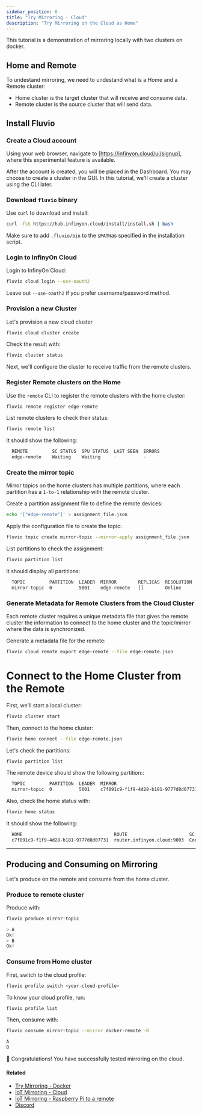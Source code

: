 ```yaml
---
sidebar_position: 8
title: "Try Mirroring - Cloud"
description: "Try Mirroring on the Cloud as Home"
---
```


This tutorial is a demonstration of mirroring locally with two clusters on docker.

## Home and Remote

To undestand mirroring, we need to undestand what is a Home and a Remote cluster:

- Home cluster is the target cluster that will receive and consume data.
- Remote cluster is the source cluster that will send data.


## Install Fluvio

### Create a Cloud account

Using your web browser, navigate to [https://infinyon.cloud/ui/signup], where this experimental feature is available.

After the account is created, you will be placed in the Dashboard. You may choose to create a cluster in the GUI. In this tutorial, we'll create a cluster using the CLI later.


### Download `fluvio` binary

Use `curl` to download and install:

```bash
curl -fsS https://hub.infinyon.cloud/install/install.sh | bash
```

Make sure to add `.fluvio/bin` to the `$PATH`as specified in the installation script.


### Login to InfinyOn Cloud

Login to InfinyOn Cloud:


```bash
fluvio cloud login --use-oauth2
```

Leave out `--use-oauth2` if you prefer username/password method.

### Provision a new Cluster

Let's provision a new cloud cluster


```bash
fluvio cloud cluster create
```

Check the result with:


```bash
fluvio cluster status
```

Next, we'll configure the cluster to receive traffic from the remote clusters.


### Register Remote clusters on the Home

Use the `remote` CLI to register the remote clusters with the home cluster:


```bash
fluvio remote register edge-remote
```

List remote clusters to check their status:

```bash
fluvio remote list
```

It should show the following:

```bash
  REMOTE         SC STATUS  SPU STATUS  LAST SEEN  ERRORS
  edge-remote    Waiting    Waiting     -          -
```

### Create the mirror topic

Mirror topics on the home clusters has multiple partitions, where each partition has a `1-to-1` relationship with the remote cluster.

Create a partition assignment file to define the remote devices:


```bash
echo '["edge-remote"]' > assignment_file.json
```

Apply the configuration file to create the topic:


```bash
fluvio topic create mirror-topic --mirror-apply assignment_file.json
```

List partitions to check the assignment:


```bash
fluvio partition list
```

It should display all partitions:

```bash
  TOPIC         PARTITION  LEADER  MIRROR        REPLICAS  RESOLUTION  SIZE  HW  LEO  LRS  FOLLOWER OFFSETS
  mirror-topic  0          5001    edge-remote   []        Online      0 B   0   0    0    0                 []
```

### Generate Metadata for Remote Clusters from the Cloud Cluster

Each remote cluster requires a unique metadata file that gives the remote cluster the information to connect to the home cluster and the topic/mirror where the data is synchronized.

Generate a metadata file for the remote:

```bash
fluvio cloud remote export edge-remote --file edge-remote.json
```

# Connect to the Home Cluster from the Remote

First, we'll start a local cluster: 

```bash
fluvio cluster start
```

Then, connect to the home cluster:

```bash
fluvio home connect --file edge-remote.json
```

Let's check the partitions:


```bash
fluvio partition list
```

The remote device should show the following partition::

```bash
  TOPIC         PARTITION  LEADER  MIRROR                                                                 REPLICAS  RESOLUTION  SIZE  HW  LEO  LRS  FOLLOWER OFFSETS
  mirror-topic  0          5001    c7f891c9-f1f9-4d28-b181-9777d8d07731:0:router.infinyon.cloud:9005  []        Online      0 B   0   0    0    0                 []
```


Also, check the home status with:


```bash
fluvio home status
```

It should show the following:

```bash
  HOME                                  ROUTE                       SC STATUS  SPU STATUS  LAST SEEN  ERRORS
  c7f891c9-f1f9-4d28-b181-9777d8d07731  router.infinyon.cloud:9003  Connected  Connected   1s         -
```

---

## Producing and Consuming on Mirroring

Let's produce on the remote and consume from the home cluster.

### Produce to remote cluster

Produce with:


```bash
fluvio produce mirror-topic
```

```bash
> A
Ok!
> B
Ok!
```


### Consume from Home cluster 

First, switch to the cloud profile:

```bash
fluvio profile switch <your-cloud-profile>
```

To know your cloud profile, run:

```bash
fluvio profile list
```

Then, consume with:

```bash
fluvio consume mirror-topic --mirror docker-remote -B
```

```bash
A
B
```

🎉 Congratulations! You have successfully tested mirroring on the cloud.


#### Related
* [Try Mirroring - Docker]
* [IoT Mirroring - Cloud]
* [IoT Mirroring -  Raspberry Pi to a remote]
* [Discord]

[Discord]: https://discord.com/invite/bBG2dTz
[Try Mirroring - Docker]: fluvio/tutorials/try-mirroring.mdx
[IoT Mirroring - Cloud]: cloud/tutorials/iot-mirroring-cloud.mdx
[IoT Mirroring -  Raspberry Pi to a remote]: fluvio/tutorials/iot-mirroring-local.mdx
[https://infinyon.cloud/ui/signup]: https://infinyon.cloud/ui/signup
